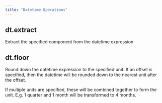 ```yaml
---
title: "Datetime Operations"
---
```

## dt.extract
Extract the specified component from the datetime expression.
<Accordion title="Parameters">
  <ParamField body="unit" type="Literal['year', 'quarter', 'month', 'week_of_year', 'day', 'day_of_year', 'hour', 'minute', 'second', 'microsecond', 'millisecond']" required={true}>
</ParamField>
</Accordion>

    
## dt.floor
Round down the datetime expression to the specified unit. If an offset is specified, then the datetime will be rounded down to the nearest unit after the offset.

If multiple units are specified, these will be combined together to form the unit. E.g. 1 quarter and 1 month will be transformed to 4 months.
<Accordion title="Parameters">
  <ParamField body="years" type="int | IntegerValue | None" required={false}>
</ParamField>

<ParamField body="quarters" type="int | IntegerValue | None" required={false}>
</ParamField>

<ParamField body="months" type="int | IntegerValue | None" required={false}>
</ParamField>

<ParamField body="weeks" type="int | IntegerValue | None" required={false}>
</ParamField>

<ParamField body="days" type="int | IntegerValue | None" required={false}>
</ParamField>

<ParamField body="hours" type="int | IntegerValue | None" required={false}>
</ParamField>

<ParamField body="minutes" type="int | IntegerValue | None" required={false}>
</ParamField>

<ParamField body="seconds" type="int | IntegerValue | None" required={false}>
</ParamField>

<ParamField body="milliseconds" type="int | IntegerValue | None" required={false}>
</ParamField>

<ParamField body="offset" type="IntervalValue | None" required={false}>
</ParamField>
</Accordion>

    
    